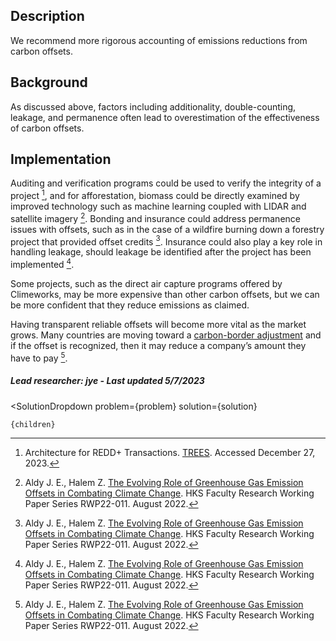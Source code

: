 

## Description

We recommend more rigorous accounting of emissions reductions from carbon offsets.

## Background

As discussed above, factors including additionality, double-counting, leakage, and permanence often lead to overestimation of the effectiveness of carbon offsets.

## Implementation

Auditing and verification programs could be used to verify the integrity of a project [^"3"], and for afforestation, biomass could be directly examined by improved technology such as machine learning coupled with LIDAR and satellite imagery [^"2"]. Bonding and insurance could address permanence issues with offsets, such as in the case of a wildfire burning down a forestry project that provided offset credits [^"2"]. Insurance could also play a key role in handling leakage, should leakage be identified after the project has been implemented [^"2"].

Some projects, such as the direct air capture programs offered by Climeworks, may be more expensive than other carbon offsets, but we can be more confident that they reduce emissions as claimed.

Having transparent reliable offsets will become more vital as the market grows. Many countries are moving toward a [carbon-border adjustment](https://urban-cruise-ship.vercel.app/energy/energy_socioeconomics/economics_se) and if the offset is recognized, then it may reduce a company’s amount they have to pay [^"2"].

##### Lead researcher: jye - Last updated 5/7/2023

[^"1"]:  [Carbon accounting for negative emissions technologies | Semantic Scholar](https://doi.org/10.1080/14693062.2021.1878009). 
[^"2"]: Aldy J. E., Halem Z. [The Evolving Role of Greenhouse Gas Emission Offsets in Combating Climate Change](https://papers.ssrn.com/sol3/papers.cfm?abstract_id=4203782). HKS Faculty Research Working Paper Series RWP22-011. August 2022.
[^"3"]: Architecture for REDD+ Transactions. [TREES](https://www.artredd.org/trees/). Accessed December 27, 2023.



  <SolutionDropdown 
    problem={problem} 
    solution={solution}
  >
    {children}
  </SolutionDropdown>